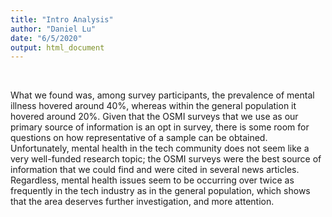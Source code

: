 ```yaml
---
title: "Intro Analysis"
author: "Daniel Lu"
date: "6/5/2020"
output: html_document
---
```


<p>&nbsp;</p>

What we found was, among survey participants, the prevalence of mental illness hovered around 40%, whereas within the general population it hovered around 20%. Given that the OSMI surveys that we use as our primary source of information is an opt in survey, there is some room for questions on how representative of a sample can be obtained. Unfortunately, mental health in the tech community does not seem like a very well-funded research topic; the OSMI surveys were the best source of information that we could find and were cited in several news articles. Regardless, mental health issues seem to be occurring over twice as frequently in the tech industry as in the general population, which shows that the area deserves further investigation, and more attention.